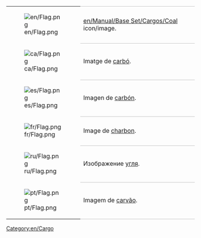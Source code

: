 {| 
|- valign="top"
| [[File:en/Flag.png]]
| style="border-top:1px solid silver; border-bottom:1px solid silver;"| [[en/Manual/Base Set/Cargos/Coal]] icon/image.
|- valign="top"
| [[File:ca/Flag.png]]
| style="border-bottom:1px solid silver;"| Imatge de [[ca/Carbó|carbó]].
|- valign="top"
| [[File:es/Flag.png]]
| style="border-bottom:1px solid silver;"| Imagen de [[es/Manual/Base Set/Cargos/Carbón|carbón]].
|- valign="top"
| [[File:fr/Flag.png]]
| style="border-bottom:1px solid silver;"| Image de [[fr/Manual/Base Set/Cargos/Charbon|charbon]].
|- valign="top"
| [[File:ru/Flag.png]]
| style="border-bottom:1px solid silver;"| Изображение [[ru/Manual/Base Set/Cargos/Уголь|угля]].
|- valign="top"
| [[File:pt/Flag.png]]
| style="border-bottom:1px solid silver;"| Imagem de [[pt/Manual/Base Set/Cargos/Carvão|carvão]].
|}


[[Category:en/Cargo]]